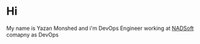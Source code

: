 
# Hi
My name is Yazan Monshed and i'm DevOps Engineer working at [NADSoft]("https://www.nadsoft.net") comapny as DevOps 

